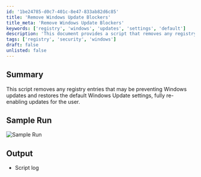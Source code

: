 ```yaml
---
id: '1be24785-d0c7-401c-8e47-833ab82d6c85'
title: 'Remove Windows Update Blockers'
title_meta: 'Remove Windows Update Blockers'
keywords: ['registry', 'windows', 'updates', 'settings', 'default']
description: 'This document provides a script that removes any registry entries that may be preventing Windows updates and restores the default Windows Update settings, ensuring that updates are fully re-enabled for the user.'
tags: ['registry', 'security', 'windows']
draft: false
unlisted: false
---
```

## Summary

This script removes any registry entries that may be preventing Windows updates and restores the default Windows Update settings, fully re-enabling updates for the user.

## Sample Run

![Sample Run](../../../static/img/Set-Windows-Updates-to-Default/image_1.png)

## Output

- Script log











